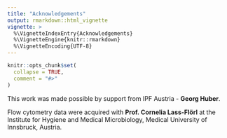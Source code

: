 ```yaml
---
title: "Acknowledgements"
output: rmarkdown::html_vignette
vignette: >
  %\VignetteIndexEntry{Acknowledgements}
  %\VignetteEngine{knitr::rmarkdown}
  %\VignetteEncoding{UTF-8}
---
```


```r
knitr::opts_chunk$set(
  collapse = TRUE,
  comment = "#>"
)
```

This work was made possible by support from IPF Austria - **Georg Huber**.

Flow cytometry data were acquired with **Prof. Cornelia Lass-Flörl** at the Institute for Hygiene and Medical Microbiology, Medical University of Innsbruck, Austria.
